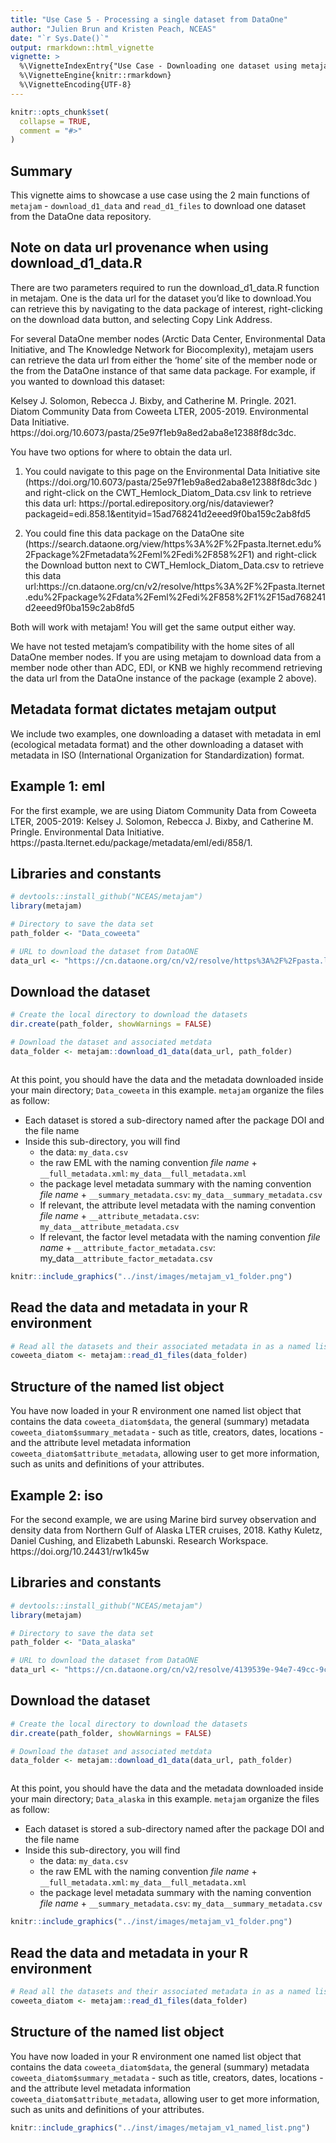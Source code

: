 ```yaml
---
title: "Use Case 5 - Processing a single dataset from DataOne"
author: "Julien Brun and Kristen Peach, NCEAS"
date: "`r Sys.Date()`"
output: rmarkdown::html_vignette
vignette: >
  %\VignetteIndexEntry{"Use Case - Downloading one dataset using metajam"}
  %\VignetteEngine{knitr::rmarkdown}
  %\VignetteEncoding{UTF-8}
---
```


```r
knitr::opts_chunk$set(
  collapse = TRUE,
  comment = "#>"
)
```

## Summary

This vignette aims to showcase a use case using the 2 main functions of `metajam` - `download_d1_data` and `read_d1_files` to download one dataset from the DataOne data repository.


## Note on data url provenance when using download_d1_data.R

There are two parameters required to run the download_d1_data.R function in metajam. One is the data url for the dataset you'd like to download.You can retrieve this by navigating to the data package of interest, right-clicking on the download data button, and selecting Copy Link Address. 

For several DataOne member nodes (Arctic Data Center, Environmental Data Initiative, and The Knowledge Network for Biocomplexity), metajam users can retrieve the data url from either the 'home' site of the member node or the from the DataOne instance of that same data package. For example, if you wanted to download this dataset:

Kelsey J. Solomon, Rebecca J. Bixby, and Catherine M. Pringle. 2021. Diatom Community Data from Coweeta LTER, 2005-2019. Environmental Data Initiative. https://doi.org/10.6073/pasta/25e97f1eb9a8ed2aba8e12388f8dc3dc.

You have two options for where to obtain the data url.

1. You could navigate to this page on the Environmental Data Initiative site (https://doi.org/10.6073/pasta/25e97f1eb9a8ed2aba8e12388f8dc3dc ) and right-click on the CWT_Hemlock_Diatom_Data.csv link to retrieve this data url: https://portal.edirepository.org/nis/dataviewer?packageid=edi.858.1&entityid=15ad768241d2eeed9f0ba159c2ab8fd5

2. You could fine this data package on the DataOne site (https://search.dataone.org/view/https%3A%2F%2Fpasta.lternet.edu%2Fpackage%2Fmetadata%2Feml%2Fedi%2F858%2F1) and right-click the Download button next to CWT_Hemlock_Diatom_Data.csv to retrieve this data url:https://cn.dataone.org/cn/v2/resolve/https%3A%2F%2Fpasta.lternet.edu%2Fpackage%2Fdata%2Feml%2Fedi%2F858%2F1%2F15ad768241d2eeed9f0ba159c2ab8fd5

Both will work with metajam! You will get the same output either way. 

We have not tested metajam's compatibility with the home sites of all DataOne member nodes. If you are using metajam to download data from a member node other than ADC, EDI, or KNB we highly recommend retrieving the data url from the DataOne instance of the package (example 2 above).

## Metadata format dictates metajam output

We include two examples, one downloading a dataset with metadata in eml (ecological metadata format) and the other downloading a dataset with metadata in ISO (International Organization for Standardization) format. 

## Example 1: eml

For the first example, we are using Diatom Community Data from Coweeta LTER, 2005-2019: Kelsey J. Solomon, Rebecca J. Bixby, and Catherine M. Pringle. Environmental Data Initiative. https://pasta.lternet.edu/package/metadata/eml/edi/858/1.


## Libraries and constants

```r
# devtools::install_github("NCEAS/metajam")
library(metajam)  

```

```r
# Directory to save the data set
path_folder <- "Data_coweeta"

# URL to download the dataset from DataONE
data_url <- "https://cn.dataone.org/cn/v2/resolve/https%3A%2F%2Fpasta.lternet.edu%2Fpackage%2Fdata%2Feml%2Fedi%2F858%2F1%2F15ad768241d2eeed9f0ba159c2ab8fd5"

```


## Download the dataset

```r

# Create the local directory to download the datasets
dir.create(path_folder, showWarnings = FALSE)

# Download the dataset and associated metdata 
data_folder <- metajam::download_d1_data(data_url, path_folder)



```

At this point, you should have the data and the metadata downloaded inside your main directory; `Data_coweeta` in this example. `metajam` organize the files as follow: 

- Each dataset is stored a sub-directory named after the package DOI and the file name
- Inside this sub-directory, you will find
    - the data: `my_data.csv`
    - the raw EML with the naming convention _file name_ + `__full_metadata.xml`: `my_data__full_metadata.xml`
    - the package level metadata summary with the naming convention _file name_ + `__summary_metadata.csv`: `my_data__summary_metadata.csv`
    - If relevant, the attribute level metadata with the naming convention _file name_ + `__attribute_metadata.csv`: `my_data__attribute_metadata.csv`
    - If relevant, the factor level metadata with the naming convention _file name_ + `__attribute_factor_metadata.csv`: my_data`__attribute_factor_metadata.csv`

  
```r
knitr::include_graphics("../inst/images/metajam_v1_folder.png")
```  
   

## Read the data and metadata in your R environment

```r
# Read all the datasets and their associated metadata in as a named list
coweeta_diatom <- metajam::read_d1_files(data_folder)

```

## Structure of the named list object

You have now loaded in your R environment one named list object that contains the data `coweeta_diatom$data`, the general (summary) metadata `coweeta_diatom$summary_metadata` - such as title, creators, dates, locations - and the attribute level metadata information `coweeta_diatom$attribute_metadata`, allowing user to get more information, such as units and definitions of your attributes.

## Example 2: iso

For the second example, we are using Marine bird survey observation and density data from Northern Gulf of Alaska LTER cruises, 2018. Kathy Kuletz, Daniel Cushing, and Elizabeth Labunski. Research Workspace. https://doi.org/10.24431/rw1k45w


## Libraries and constants

```r
# devtools::install_github("NCEAS/metajam")
library(metajam)  

```

```r
# Directory to save the data set
path_folder <- "Data_alaska"

# URL to download the dataset from DataONE
data_url <- "https://cn.dataone.org/cn/v2/resolve/4139539e-94e7-49cc-9c7a-5f879e438b16"

```


## Download the dataset

```r

# Create the local directory to download the datasets
dir.create(path_folder, showWarnings = FALSE)

# Download the dataset and associated metdata 
data_folder <- metajam::download_d1_data(data_url, path_folder)



```

At this point, you should have the data and the metadata downloaded inside your main directory; `Data_alaska` in this example. `metajam` organize the files as follow: 

- Each dataset is stored a sub-directory named after the package DOI and the file name
- Inside this sub-directory, you will find
    - the data: `my_data.csv`
    - the raw EML with the naming convention _file name_ + `__full_metadata.xml`: `my_data__full_metadata.xml`
    - the package level metadata summary with the naming convention _file name_ + `__summary_metadata.csv`: `my_data__summary_metadata.csv`

  
```r
knitr::include_graphics("../inst/images/metajam_v1_folder.png")
```  
   

## Read the data and metadata in your R environment

```r
# Read all the datasets and their associated metadata in as a named list
coweeta_diatom <- metajam::read_d1_files(data_folder)

```

## Structure of the named list object

You have now loaded in your R environment one named list object that contains the data `coweeta_diatom$data`, the general (summary) metadata `coweeta_diatom$summary_metadata` - such as title, creators, dates, locations - and the attribute level metadata information `coweeta_diatom$attribute_metadata`, allowing user to get more information, such as units and definitions of your attributes.


```r
knitr::include_graphics("../inst/images/metajam_v1_named_list.png")
```  
